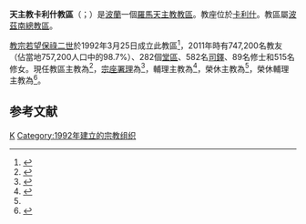 {{Multiple issues|
{{Primarysources|time=2020-06-25T11:49:17+00:00}}
{{Refimprove|time=2020-06-25T11:49:17+00:00}}
}}
{{NoteTA
|G1=Popes
}}
{{Infobox Roman Catholic diocese
|name= 卡利什
|jurisdiction=教區
|latin = Dioecesis Calissiensis
|border = catholic
|image = [[File:Kalisz_182-22.jpg|250px]]
|caption = 聖尼各老主教座堂
|coat_of_arms = [[File:Herb_Diecezji_Kaliskiej.png|200px]]
|coat_of_arms_caption = 教區牧徽
|location = [[波蘭|波蘭]]
|territory =[[卡利什|卡利什]]
|population = 747,200 
|rite = [[羅馬禮|羅馬禮]]
|patron = 
|province = [[天主教波茲南總教區|波茲南]]
|established = 1992年
|cathedral = [[聖尼各老主教座堂_(卡利什)|聖尼各老主教座堂]]
|cocathedral =
|leadership = 主教
|website = http://www.diecezja.kalisz.pl/
|pope = {{incumbent pope}}
|ordinary = {{link-pl|愛德華·亞尼亞克|Edward Janiak}}
|apostolic_admin = {{link-en|額我略·雷斯|Grzegorz Ryś}}
|coadjutor bishop =
|auxiliary = {{link-pl|路加·布尊|Łukasz Buzun|路加·米羅斯瓦夫·布尊}}
|emeritus = {{link-pl|斯丹尼斯勞斯·納皮耶拉瓦|Stanisław Napierała}}（榮休主教）<br />{{link-pl|戴非洛·維爾斯基|Teofil Wilski}}（榮休輔理主教）
|map = [[File:Roman_Catholic_Diocese_of_Kalisz_location_map.svg|250px]]
|map_caption = 教區管轄圖
}}
'''天主教卡利什教區'''（{{lang-la|Dioecesis Calissiensis}}；{{lang-pl|Diecezja kaliska}}）是[[波蘭|波蘭]]一個[[羅馬天主教|羅馬天主教]][[教區|教區]]。教座位於[[卡利什|卡利什]]。教區屬[[天主教波茲南總教區|波茲南總教區]]。

[[教宗若望保祿二世|教宗若望保祿二世]]於1992年3月25日成立此教區<ref>{{cite book |title=ACTA APOSTOLICAE  SEDIS |volume=LXXXIV |year=1992 |publisher=Typis Vaticanis |pages=1099-1112 |url=https://www.vatican.va/archive/aas/documents/AAS-84-1992-ocr.pdf |accessdate=2020-05-22 |archiveurl=https://web.archive.org/web/20200522175828/https://www.vatican.va/archive/aas/documents/AAS-84-1992-ocr.pdf |archivedate=2020-05-22 |language=la |dead-url=no }}</ref>，2011年時有747,200名教友（佔當地757,200人口中的98.7%）、282個[[堂區|堂區]]、582名[[司鐸|司鐸]]、89名修士和515名修女。現任教區主教為{{link-pl|愛德華·亞尼亞克|Edward Janiak}}<ref name="Vatican20120721">{{cite press release |title=RINUNCE E NOMINE, 21.07.2012 |url=https://press.vatican.va/content/salastampa/it/bollettino/pubblico/2012/07/21/0429/00996.html |publisher=Sala Stampa della Santa Sede |accessdate=2020-06-25 |archiveurl=https://web.archive.org/web/20200625104803/https://press.vatican.va/content/salastampa/it/bollettino/pubblico/2012/07/21/0429/00996.html |archivedate=2020-06-25 |language=it |date=2012-07-21 |dead-url=no }}</ref>，[[宗座署理|宗座署理]]為{{link-en|額我略·雷斯|Grzegorz Ryś}}<ref>{{cite press release |title=Resignations and Appointments, 25.06.2020 |url=https://press.vatican.va/content/salastampa/en/bollettino/pubblico/2020/06/25/200625b.html |publisher=Holy See Press Office |accessdate=2020-06-25 |archiveurl=https://web.archive.org/web/20200625103851/https://press.vatican.va/content/salastampa/en/bollettino/pubblico/2020/06/25/200625b.html |archivedate=2020-06-25 |language=en |date=2020-06-25 |dead-url=no }}</ref>，輔理主教為{{link-pl|路加·布尊|Łukasz Buzun|路加·米羅斯瓦夫·布尊}}<ref>{{cite press release |title=Rinunce e nomine, 05.07.2014 |url=https://press.vatican.va/content/salastampa/it/bollettino/pubblico/2014/07/05/0497/01119.html |publisher=Sala Stampa della Santa Sede |accessdate=2020-06-25 |archiveurl=https://web.archive.org/web/20200625110804/https://press.vatican.va/content/salastampa/it/bollettino/pubblico/2014/07/05/0497/01119.html |archivedate=2020-06-25 |language=it |date=2014-07-05 |dead-url=no }}</ref>，榮休主教為{{link-pl|斯丹尼斯勞斯·納皮耶拉瓦|Stanisław Napierała}}<ref name="Vatican20120721" />，榮休輔理主教為{{link-pl|戴非洛·維爾斯基|Teofil Wilski}}<ref>{{cite press release |title=RINUNCE E NOMINE, 31.10.2011 |url=https://press.vatican.va/content/salastampa/it/bollettino/pubblico/2011/10/31/0646/01526.html |publisher=Sala Stampa della Santa Sede |accessdate=2020-06-25 |archiveurl=https://web.archive.org/web/20200625111532/https://press.vatican.va/content/salastampa/it/bollettino/pubblico/2011/10/31/0646/01526.html |archivedate=2020-06-25 |date=2011-10-31 |dead-url=no }}</ref>。

==参考文献==
{{reflist}}

{{波蘭天主教教區}}

[[Category:波蘭天主教教區|K]]
[[Category:1992年建立的宗教组织|Category:1992年建立的宗教组织]]